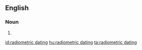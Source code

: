 ==English==

===Noun===
{{en-noun|sg=[[radiometric]] [[dating]]}}

# {{alternative form of|[[radioactive dating]]}}

[[id:radiometric dating]]
[[hu:radiometric dating]]
[[ta:radiometric dating]]